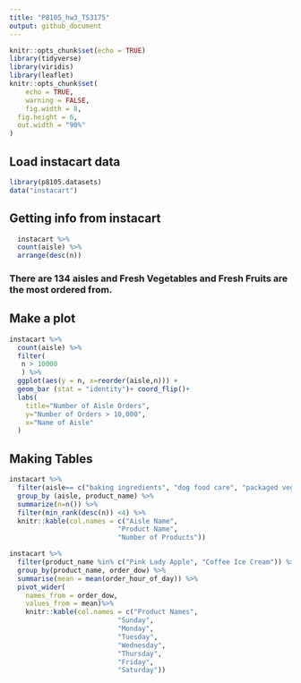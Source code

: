 ```yaml
---
title: "P8105_hw3_TS3175"
output: github_document
---
```


```r
knitr::opts_chunk$set(echo = TRUE)
library(tidyverse)
library(viridis)
library(leaflet)
knitr::opts_chunk$set(
	echo = TRUE,
	warning = FALSE,
	fig.width = 8, 
  fig.height = 6,
  out.width = "90%"
)

```
## Load instacart data
```r
library(p8105.datasets)
data("instacart")
```
## Getting info from instacart
```r
  instacart %>%
  count(aisle) %>% 
  arrange(desc(n))
```
### There are 134 aisles and Fresh Vegetables and Fresh Fruits are the most ordered from.
## Make a plot
```r
instacart %>%
  count(aisle) %>% 
  filter(
   n > 10000
   ) %>% 
  ggplot(aes(y = n, x=reorder(aisle,n))) +
  geom_bar (stat = "identity")+ coord_flip()+ 
  labs(
    title="Number of Aisle Orders",
    y="Number of Orders > 10,000",
    x="Name of Aisle"
  )
```
## Making Tables
```r
instacart %>%
  filter(aisle== c("baking ingredients", "dog food care", "packaged vegetables fruits")) %>% 
  group_by (aisle, product_name) %>% 
  summarize(n=n()) %>% 
  filter(min_rank(desc(n)) <4) %>%
  knitr::kable(col.names = c("Aisle Name",
                           "Product Name",
                           "Number of Products"))
```

```r
instacart %>%
  filter(product_name %in% c("Pink Lady Apple", "Coffee Ice Cream")) %>% 
  group_by(product_name, order_dow) %>%
  summarise(mean = mean(order_hour_of_day)) %>% 
  pivot_wider(
    names_from = order_dow,
    values_from = mean)%>% 
    knitr::kable(col.names = c("Product Names",
                           "Sunday",
                           "Monday",
                           "Tuesday",
                           "Wednesday",
                           "Thursday",
                           "Friday",
                           "Saturday"))
```







